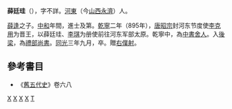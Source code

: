 '''薛廷珪'''（{{bd|?||925年|}}），字不詳。[[河東|河東]]（今[[山西|山西]][[永濟|永濟]]）人。

[[薛逢|薛逢]]之子。[[中和_(唐朝)|中和]]年間，進士及第。[[乾寧|乾寧]]二年（895年），[[唐昭宗|唐昭宗]]封河东节度使[[李克用|李克用]]为晋王，以薛廷珪、[[李琪_(五代)|李琪]]为册使前往河东军部太原。乾寧中，為[[中書舍人|中書舍人]]。入[[後梁|後梁]]，為[[禮部尚書|禮部尚書]]。[[同光|同光]]三年九月，卒。贈[[右僕射|右僕射]]。

==參考書目==
*《[[舊五代史|舊五代史]]》卷六八

[[Category:后梁官员|X]]
[[Category:永济人|X]]
[[Category:唐朝中书舍人|X]]
[[Category:禮部尚書|X]]
[[Category:薛姓|T]]

{{唐朝人小作品}}